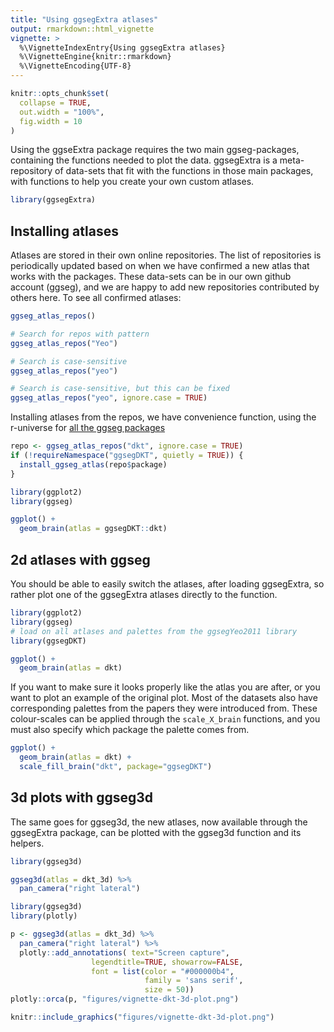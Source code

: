 ```yaml
---
title: "Using ggsegExtra atlases"
output: rmarkdown::html_vignette
vignette: >
  %\VignetteIndexEntry{Using ggsegExtra atlases}
  %\VignetteEngine{knitr::rmarkdown}
  %\VignetteEncoding{UTF-8}
---
```


```r
knitr::opts_chunk$set(
  collapse = TRUE,
  out.width = "100%",
  fig.width = 10
)
```

Using the ggseExtra package requires the two main ggseg-packages, containing the functions needed to plot the data. 
ggsegExtra is a meta-repository of data-sets that fit with the functions in those main packages, with functions to help you create your own custom atlases.

```r
library(ggsegExtra)
```

## Installing atlases
Atlases are stored in their own online repositories.
The list of repositories is periodically updated based on when we have confirmed a new atlas that works with the packages. 
These data-sets can be in our own github account (ggseg), and we are happy to add new repositories contributed by others here. To see all confirmed atlases:

```r
ggseg_atlas_repos()

# Search for repos with pattern
ggseg_atlas_repos("Yeo")

# Search is case-sensitive
ggseg_atlas_repos("yeo")

# Search is case-sensitive, but this can be fixed
ggseg_atlas_repos("yeo", ignore.case = TRUE)
```

Installing atlases from the repos, we have convenience function, using the r-universe for [all the ggseg packages](https://ggseg.r-universe.dev/ui#builds)

```r
repo <- ggseg_atlas_repos("dkt", ignore.case = TRUE)
if (!requireNamespace("ggsegDKT", quietly = TRUE)) {
  install_ggseg_atlas(repo$package)
}
```

```r
library(ggplot2)
library(ggseg)

ggplot() +
  geom_brain(atlas = ggsegDKT::dkt)
```


## 2d atlases with ggseg

You should be able to easily switch the atlases, after loading ggsegExtra, so rather plot one of the ggsegExtra atlases directly to the function.

```r
library(ggplot2)
library(ggseg)
# load on all atlases and palettes from the ggsegYeo2011 library
library(ggsegDKT)

ggplot() +
  geom_brain(atlas = dkt)
```

If you want to make sure it looks properly like the atlas you are after, or you want to plot an example of the original plot. 
Most of the datasets also have corresponding palettes from the papers they were introduced from.
These colour-scales can be applied through the `scale_X_brain` functions, and you must also specify which package the palette comes from. 


```r
ggplot() +
  geom_brain(atlas = dkt) +
  scale_fill_brain("dkt", package="ggsegDKT")
```

## 3d plots with ggseg3d

The same goes for ggseg3d, the new atlases, now available through the ggsegExtra package, can be plotted with the ggseg3d function and its helpers. 

```r
library(ggseg3d)

ggseg3d(atlas = dkt_3d) %>% 
  pan_camera("right lateral")
```

```r
library(ggseg3d)
library(plotly)

p <- ggseg3d(atlas = dkt_3d) %>%
  pan_camera("right lateral") %>%
  plotly::add_annotations( text="Screen capture",
                  legendtitle=TRUE, showarrow=FALSE,
                  font = list(color = "#000000b4",
                              family = 'sans serif',
                              size = 50))
plotly::orca(p, "figures/vignette-dkt-3d-plot.png")
```

```r
knitr::include_graphics("figures/vignette-dkt-3d-plot.png")
```


